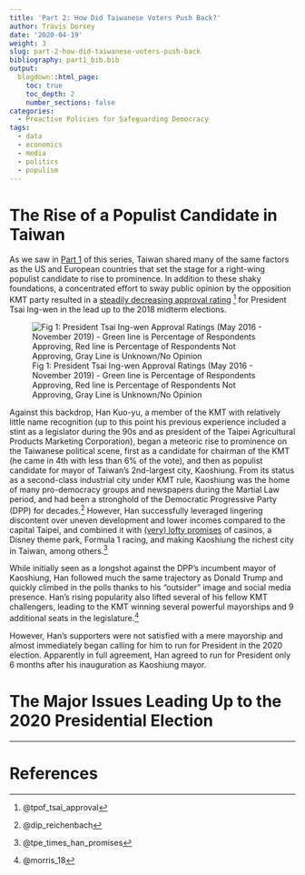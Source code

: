 ```yaml
---
title: 'Part 2: How Did Taiwanese Voters Push Back?'
author: Travis Dorsey
date: '2020-04-19'
weight: 3
slug: part-2-how-did-taiwanese-voters-push-back
bibliography: part1_bib.bib
output:
  blogdown::html_page:
    toc: true
    toc_depth: 2
    number_sections: false
categories: 
  - Proactive Policies for Safeguarding Democracy
tags:
  - data
  - economics
  - media
  - politics
  - populism
---
```


# The Rise of a Populist Candidate in Taiwan

As we saw in [Part 1](/english/proactive-policies-for-safeguarding-democracy/part-1-how-the-populist-wave-came-to-taiwan/) of this series, Taiwan shared many of the same factors as the US and European countries that set the stage for a right-wing populist candidate to rise to prominence. In addition to these shaky foundations, a concentrated effort to sway public opinion by the opposition KMT party resulted in a [steadily decreasing approval rating](https://www.tpof.org/%e5%8f%b0%e7%81%a3%e6%94%bf%e6%b2%bb/%e7%b8%bd%e7%b5%b1%e8%81%b2%e6%9c%9b/%e7%b8%bd%e7%b5%b1%e8%81%b2%e6%9c%9b%e8%b6%a8%e5%8b%a2%e5%9c%96%ef%bc%8820165101911/) ^[@tpof_tsai_approval] for President Tsai Ing-wen in the lead up to the 2018 midterm elections. 

![Fig 1: President Tsai Ing-wen Approval Ratings (May 2016 - November 2019) - Green line is Percentage of Respondents Approving, Red line is Percentage of Respondents Not Approving, Gray Line is Unknown/No Opinion](/English/Proactive-Policies-for-Safeguarding-Democracy/2020-04-19-part-2-how-did-taiwanese-voters-push-back_files/總統聲望.jpg)

Against this backdrop, Han Kuo-yu, a member of the KMT with relatively little name recognition (up to this point his previous experience included a stint as a legislator during the 90s and as president of the Taipei Agricultural Products Marketing Corporation), began a meteoric rise to prominence on the Taiwanese political scene, first as a candidate for chairman of the KMT (he came in 4th with less than 6% of the vote), and then as populist candidate for mayor of Taiwan's 2nd-largest city, Kaoshiung. From its status as a second-class industrial city under KMT rule, Kaoshiung was the home of many pro-democracy groups and newspapers during the Martial Law period, and had been a stronghold of the Democratic Progressive Party (DPP) for decades.^[@dip_reichenbach] However, Han successfully leveraged lingering discontent over uneven development and lower incomes compared to the capital Taipei, and combined it with [(very) lofty promises](https://www.taipeitimes.com/News/taiwan/archives/2019/01/18/2003708150) of casinos, a Disney theme park, Formula 1 racing, and making Kaoshiung the richest city in Taiwan, among others.^[@tpe_times_han_promises] 

While initially seen as a longshot against the DPP's incumbent mayor of Kaoshiung, Han followed much the same trajectory as Donald Trump and quickly climbed in the polls thanks to his "outsider" image and social media presence. Han's rising popularity also lifted several of his fellow KMT challengers, leading to the KMT winning several powerful mayorships and 9 additional seats in the legislature.^[@morris_18]

However, Han's supporters were not satisfied with a mere mayorship and almost immediately began calling for him to run for President in the 2020 election. Apparently in full agreement, Han agreed to run for President only 6 months after his inauguration as Kaoshiung mayor. 

# The Major Issues Leading Up to the 2020 Presidential Election




***
# References